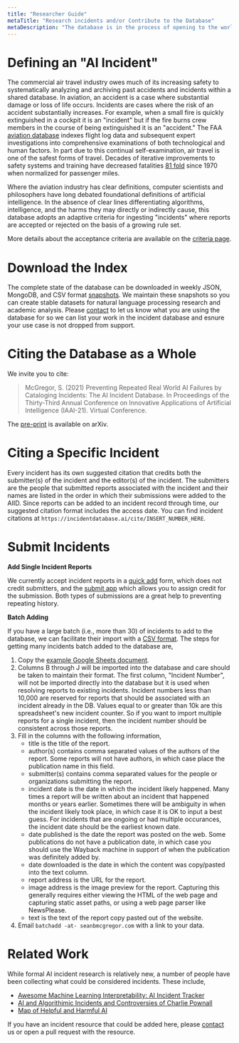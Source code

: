 ```yaml
---
title: "Researcher Guide"
metaTitle: "Research incidents and/or Contribute to the Database"
metaDescription: "The database is in the process of opening to the world for research purposes"
---
```


# Defining an "AI Incident"

The commercial air travel industry owes much of its increasing safety to systematically analyzing and archiving past accidents and incidents within a shared database. In aviation, an accident is a case where substantial damage or loss of life occurs. Incidents are cases where the risk of an accident substantially increases. For example, when a small fire is quickly extinguished in a cockpit it is an "incident" but if the fire burns crew members in the course of being extinguished it is an "accident." The FAA [aviation database](https://www.faa.gov/data_research/accident_incident/) indexes flight log data and subsequent expert investigations into comprehensive examinations of both technological and human factors. In part due to this continual self-examination, air travel is one of the safest forms of travel. Decades of iterative improvements to safety systems and training have decreased fatalities [81 fold](https://theblogbyjavier.com/2020/01/02/aviation-safety-evolution-2019-update/) since 1970 when normalized for passenger miles.

Where the aviation industry has clear definitions, computer scientists and philosophers have long debated foundational definitions of artificial intelligence. In the absence of clear lines differentiating algorithms, intelligence, and the harms they may directly or indirectly cause, this database adopts an adaptive criteria for ingesting "incidents" where reports are accepted or rejected on the basis of a growing rule set.

More details about the acceptance criteria are available on the [criteria page](/research/1-criteria).

# Download the Index

The complete state of the database can be downloaded in weekly JSON, MongoDB, and CSV format [snapshots](/research/snapshots). We maintain these snapshots so you can create stable datasets for natural language processing research and academic analysis. Please [contact](/contact) to let us know what you are using the database for so we can list your work in the incident database and esnure your use case is not dropped from support.

# Citing the Database as a Whole

We invite you to cite:  
> McGregor, S. (2021) Preventing Repeated Real World AI Failures by Cataloging Incidents: The AI Incident Database. In Proceedings of the Thirty-Third Annual Conference on Innovative Applications of Artificial Intelligence (IAAI-21). Virtual Conference.

The [pre-print](https://arxiv.org/abs/2011.08512) is available on arXiv.

# Citing a Specific Incident

Every incident has its own suggested citation that credits both the submitter(s) of the incident and the editor(s) of the incident. The submitters are the people that submitted reports associated with the incident and their names are listed in the order in which their submissions were added to the AIID. Since reports can be added to an incident record through time, our suggested citation format includes the access date. You can find incident citations at `https://incidentdatabase.ai/cite/INSERT_NUMBER_HERE`.

# Submit Incidents #

**Add Single Incident Reports**

We currently accept incident reports in a [quick add](/apps/quickadd) form, which does not credit submitters, and the [submit app](/apps/submit) which allows you to assign credit for the submission. Both types of submissions are a great help to preventing repeating history.

**Batch Adding**

If you have a large batch (i.e., more than 30) of incidents to add to the database, we can facilitate their import with a [CSV format](https://docs.google.com/spreadsheets/d/1FLguZeFziNKKtpx14TYZ5EjBuc3FCbUGmlMIdCDU6ak/edit?usp=sharing). The steps for getting many incidents batch added to the database are,

1. Copy the [example Google Sheets document](https://docs.google.com/spreadsheets/d/1FLguZeFziNKKtpx14TYZ5EjBuc3FCbUGmlMIdCDU6ak/edit?usp=sharing).
2. Columns B through J will be imported into the database and care
should be taken to maintain their format. The first column, "Incident
Number", will not be imported directly into the database but it is
used when resolving reports to existing incidents. Incident numbers
less than 10,000 are reserved for reports that should be associated
with an incident already in the DB. Values equal to or greater than 10k
are this spreadsheet's new incident counter. So if you want to import
multiple reports for a single incident, then the incident number
should be consistent across those reports.
3. Fill in the columns with the following information,
    * title is the title of the report.
    * author(s) contains comma separated values of the authors of the
    report. Some reports will not have authors, in which case place the publication name in this field.
    * submitter(s) contains comma separated values for the people or
    organizations submitting the report.
    * incident date is the date in which the incident likely happened.
    Many times a report will be written about an incident that happened
    months or years earlier. Sometimes there will be ambiguity in when the
    incident likely took place, in which case it is OK to input a best
    guess. For incidents that are ongoing or had multiple occurances, the
    incident date should be the earliest known date.
    * date published is the date the report was posted on the web. Some
    publications do not have a publication date, in which case you should use
    the Wayback machine in support of when the publication was definitely
    added by.
    * date downloaded is the date in which the content was copy/pasted
    into the text column.
    * report address is the URL for the report.
    * image address is the image preview for the report. Capturing this
    generally requires either viewing the HTML of the web page and
    capturing static asset paths, or using a web page parser like
    NewsPlease.
    * text is the text of the report copy pasted out of the website.
4. Email `batchadd -at- seanbmcgregor.com` with a link to your data.

# Related Work

While formal AI incident research is relatively new, a number of people have been collecting what could be considered incidents. These include,

* [Awesome Machine Learning Interpretability: AI Incident Tracker](https://github.com/jphall663/awesome-machine-learning-interpretability/blob/master/README.md#ai-incident-tracker)
* [AI and Algorithimic Incidents and Controversies of Charlie Pownall](https://charliepownall.com/ai-algorithimic-incident-controversy-database/)
* [Map of Helpful and Harmful AI](https://map.ai-global.org/)

If you have an incident resource that could be added here, please [contact](/contact) us or open a pull request with the resource.
